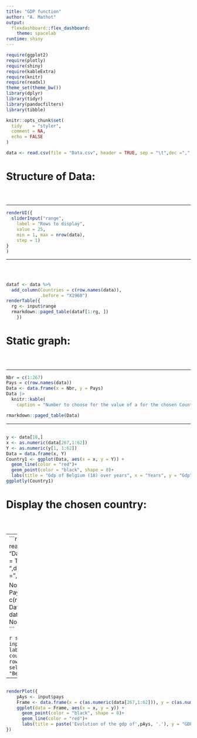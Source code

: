 ---
title: "GDP function"      
author: "A. Mathot"        
output: 
  flexdashboard::flex_dashboard:
    theme: spacelab
runtime: shiny               
--- 

  
```{r packages, include=FALSE}
require(ggplot2)
require(plotly)
require(shiny)
require(kableExtra)
require(knitr)
require(readxl)
theme_set(theme_bw())
library(dplyr)
library(tidyr)
library(pandocfilters)
library(tibble)
```

```{r setup, include = FALSE}
knitr::opts_chunk$set(
  tidy    = "styler",
  comment = NA, 
  echo = FALSE
)
```


```{r}
data <- read.csv(file = "Data.csv", header = TRUE, sep = "\t",dec =",",row.names =1)
```

# Structure of Data:
## {.sidebar} 

<br>

---

```{r}
renderUI({
  sliderInput("range",   
    label = "Rows to display",  
    value = 25,
    min = 1, max = nrow(data),
    step = 1)
}
)

```
---

##

###

<br>

```{r}
dataf <- data %>%
  add_column(Countries = c(row.names(data)),
             .before = "X1960") 
renderTable({
  rg <- input$range
  rmarkdown::paged_table(dataf[1:rg, ])
    })
```




# Static graph:
## {.sidebar}

<br>

---

```{r}
Nbr = c(1:267)
Pays = c(row.names(data))
Data <- data.frame(x = Nbr, y = Pays)
Data |>
  knitr::kable(
    caption = "Number to choose for the value of a for the chosen Country", col.names = c("a", "Country"))

```

```{r}
rmarkdown::paged_table(Data)
```

---

##

###



```{r}
y <- data[18,]
x <- as.numeric(data[267,1:62])
Y <- as.numeric(y[1, 1:62])
Data = data.frame(x, Y)
Country1 <- ggplot(Data, aes(x = x, y = Y)) + 
  geom_line(color = "red")+
  geom_point(color = "black", shape = 8)+
  labs(title = "Gdp of Belgium (18) over years", x = "Years", y = "Gdp")
ggplotly(Country1)
```

# Display the chosen country:
## {.sidebar}

<br>

---
```{r}
data <- read.csv(file = "Data.csv", header = TRUE, sep = "\t",dec =",",row.names =1)

Nombre = c(1:267)
Pays = c(row.names(data))
Data1 <- data.frame(x = Nombre, y = Pays)
```

```{r}
selectInput(
    inputId = "pays",               
    label = "Choose a country",
    choice = row.names(data),
    selected = "Belgique"  
  )
```

---

##

###

```{r}
renderPlot({
    pAys <- input$pays
    Frame <- data.frame(x = c(as.numeric(data[267,1:62])), y = c(as.numeric(data[pAys, 1:62])))
    ggplot(data = Frame, aes(x = x, y = y)) +
      geom_point(color = "black", shape = 8)+
      geom_line(color = "red")+
      labs(title = paste('Evolution of the gdp of',pAys, '.'), y = "GDP",x = "Years")
})
```


